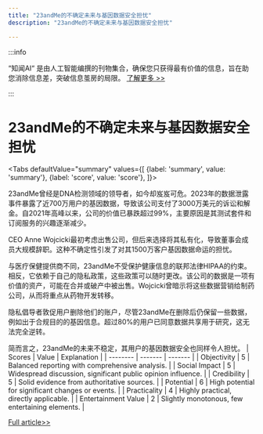 ```yaml
---
title: "23andMe的不确定未来与基因数据安全担忧"
description: "23andMe的不确定未来与基因数据安全担忧"

---
```



:::info

“知闻AI“ 是由人工智能编撰的刊物集合，确保您只获得最有价值的信息，旨在助您消除信息差，突破信息茧房的局限。  [了解更多 >>](/)

:::

# 23andMe的不确定未来与基因数据安全担忧


<Tabs
	defaultValue="summary"
	values={[
	{label: 'summary', value: 'summary'},
	{label: 'score', value: 'score'},
]}>
<TabItem value="summary">


23andMe曾经是DNA检测领域的领导者，如今却岌岌可危。2023年的数据泄露事件暴露了近700万用户的基因数据，导致该公司支付了3000万美元的诉讼和解金。自2021年高峰以来，公司的价值已暴跌超过99%，主要原因是其测试套件和订阅服务的兴趣逐渐减少。

CEO Anne Wojcicki最初考虑出售公司，但后来选择将其私有化，导致董事会成员大规模辞职。这种不确定性引发了对其1500万客户基因数据命运的担忧。

与医疗保健提供商不同，23andMe不受保护健康信息的联邦法律HIPAA的约束。相反，它依赖于自己的隐私政策，这些政策可以随时更改。该公司的数据是一项有价值的资产，可能在合并或破产中被出售。Wojcicki曾暗示将这些数据营销给制药公司，从而将重点从药物开发转移。

隐私倡导者敦促用户删除他们的账户，尽管23andMe在删除后仍保留一些数据，例如出于合规目的的基因信息。超过80%的用户已同意数据共享用于研究，这无法完全逆转。

简而言之，23andMe的未来不稳定，其用户的基因数据安全也同样令人担忧。
</TabItem>
<TabItem value="score">
	| Scores     | Value   | Explanation |
	| -------- | ------- | ------- |
	| Objectivity  | 5    | Balanced reporting with comprehensive analysis.    |
	| Social Impact | 5     | Widespread discussion, significant public opinion influence.    |
	| Credibility    | 5    | Solid evidence from authoritative sources.    |
	| Potential    | 6    | High potential for significant changes or events.    |
	| Practicality    | 4    | Highly practical, directly applicable.    |
	| Entertainment Value    | 2    | Slightly monotonous, few entertaining elements.    |
</TabItem>
</Tabs>

[Full article>>](https://techcrunch.com/2024/10/19/23andme-faces-an-uncertain-future-so-does-your-genetic-data/)
